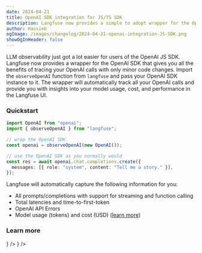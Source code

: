 ```yaml
---
date: 2024-04-21
title: OpenAI SDK integration for JS/TS SDK
description: Langfuse now provides a simple to adopt wrapper for the OpenAI JS/TS SDK for you to seemlessly trace your OpenAI calls.
author: Hassieb
ogImage: /images/changelog/2024-04-21-openai-integration-JS-SDK.png
showOgInHeader: false
---
```



<ChangelogHeader />

LLM observability just got a lot easier for users of the OpenAI JS SDK. Langfuse now provides a wrapper for the OpenAI SDK that gives you all the benefits of tracing your OpenAI calls with only minor code changes. Import the `observeOpenAI` function from `langfuse` and pass your OpenAI SDK instance to it. The wrapper will automatically track all your OpenAI calls and provide you with insights into your model usage, cost, and performance in the Langfuse UI.

### Quickstart

```typescript /import { observeOpenAI } from "langfuse"/ /observeOpenAI/
import OpenAI from "openai";
import { observeOpenAI } from "langfuse";

// wrap the OpenAI SDK
const openai = observeOpenAI(new OpenAI());

// use the OpenAI SDK as you normally would
const res = await openai.chat.completions.create({
  messages: [{ role: "system", content: "Tell me a story." }],
});
```

Langfuse will automatically capture the following information for you:

- All prompts/completions with support for streaming and function calling
- Total latencies and time-to-first-token
- OpenAI API Errors
- Model usage (tokens) and cost (USD) ([learn more](/docs/model-usage-and-cost))

### Learn more


<Cards num={3}>
  <Card
    title="Docs"
    href="/docs/integrations/openai/js/get-started"
    icon={<FileCode />}
  />
  <Card
    title="Example Notebook"
    href="/docs/integrations/openai/js/examples"
    icon={<FileCode />}
  />
</Cards>
